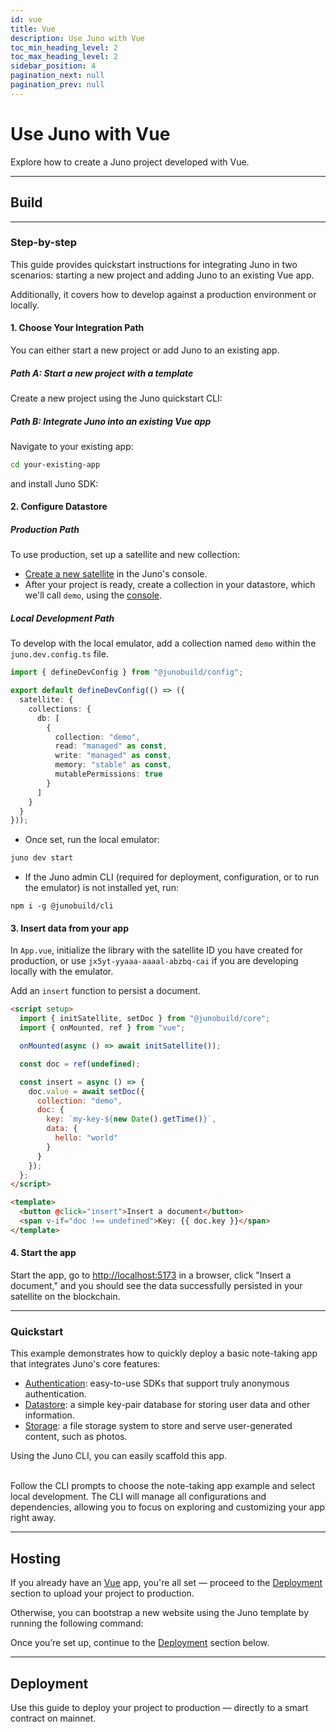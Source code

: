 ```yaml
---
id: vue
title: Vue
description: Use Juno with Vue
toc_min_heading_level: 2
toc_max_heading_level: 2
sidebar_position: 4
pagination_next: null
pagination_prev: null
---
```


# Use Juno with Vue

Explore how to create a Juno project developed with Vue.


<Choice />

---

## Build


<Build />

---

### Step-by-step

This guide provides quickstart instructions for integrating Juno in two scenarios: starting a new project and adding Juno to an existing Vue app.

Additionally, it covers how to develop against a production environment or locally.

#### 1. Choose Your Integration Path

You can either start a new project or add Juno to an existing app.

##### Path A: Start a new project with a template

Create a new project using the Juno quickstart CLI:


<Bash
  npm="npm create juno@latest -- --template vue-starter"
  yarn="yarn create juno -- --template vue-starter"
  pnpm="pnpm create juno -- --template vue-starter"
/>

##### Path B: Integrate Juno into an existing Vue app

Navigate to your existing app:

```bash
cd your-existing-app
```

and install Juno SDK:


<Core />

#### 2. Configure Datastore

##### Production Path

To use production, set up a satellite and new collection:

- [Create a new satellite](../create-a-satellite.mdx) in the Juno's console.
- After your project is ready, create a collection in your datastore, which we'll call `demo`, using the [console](https://console.juno.build).

##### Local Development Path

To develop with the local emulator, add a collection named `demo` within the `juno.dev.config.ts` file.

```typescript
import { defineDevConfig } from "@junobuild/config";

export default defineDevConfig(() => ({
  satellite: {
    collections: {
      db: [
        {
          collection: "demo",
          read: "managed" as const,
          write: "managed" as const,
          memory: "stable" as const,
          mutablePermissions: true
        }
      ]
    }
  }
}));
```

- Once set, run the local emulator:

```bash
juno dev start
```

- If the Juno admin CLI (required for deployment, configuration, or to run the emulator) is not installed yet, run:

```
npm i -g @junobuild/cli
```

#### 3. Insert data from your app

In `App.vue`, initialize the library with the satellite ID you have created for production, or use `jx5yt-yyaaa-aaaal-abzbq-cai` if you are developing locally with the emulator.

Add an `insert` function to persist a document.

```html title="App.vue"
<script setup>
  import { initSatellite, setDoc } from "@junobuild/core";
  import { onMounted, ref } from "vue";

  onMounted(async () => await initSatellite());

  const doc = ref(undefined);

  const insert = async () => {
    doc.value = await setDoc({
      collection: "demo",
      doc: {
        key: `my-key-${new Date().getTime()}`,
        data: {
          hello: "world"
        }
      }
    });
  };
</script>

<template>
  <button @click="insert">Insert a document</button>
  <span v-if="doc !== undefined">Key: {{ doc.key }}</span>
</template>
```

#### 4. Start the app

Start the app, go to [http://localhost:5173](http://localhost:5173) in a browser, click "Insert a document," and you should see the data successfully persisted in your satellite on the blockchain.


<WhatsNext />

---

### Quickstart

This example demonstrates how to quickly deploy a basic note-taking app that integrates Juno's core features:

- [Authentication](../build/authentication/index.md): easy-to-use SDKs that support truly anonymous authentication.
- [Datastore](../build/datastore.md): a simple key-pair database for storing user data and other information.
- [Storage](../build/storage.md): a file storage system to store and serve user-generated content, such as photos.

Using the Juno CLI, you can easily scaffold this app.

<Bash
  npm="npm create juno@latest -- --template vue-example"
  yarn="yarn create juno -- --template vue-example"
  pnpm="pnpm create juno -- --template vue-example"
/>

<br />
Follow the CLI prompts to choose the note-taking app example and select local
development. The CLI will manage all configurations and dependencies, allowing
you to focus on exploring and customizing your app right away.

---

## Hosting

If you already have an [Vue](https://vuejs.org/) app, you're all set — proceed to the [Deployment](#deployment) section to upload your project to production.

Otherwise, you can bootstrap a new website using the Juno template by running the following command:

<Bash
  npm="npm create juno@latest -- --template vue-starter"
  yarn="yarn create juno -- --template vue-starter"
  pnpm="pnpm create juno -- --template vue-starter"
/>

Once you’re set up, continue to the [Deployment](#deployment) section below.

---

## Deployment

Use this guide to deploy your project to production — directly to a smart contract on mainnet.


<Deploy index={1} />

[satellite]: ../terminology.md#satellite
